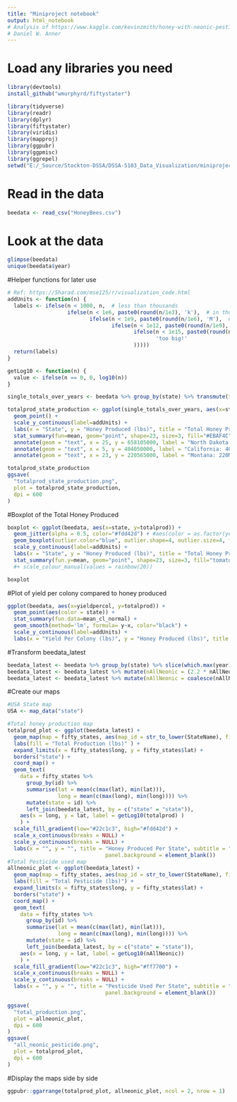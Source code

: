 ```yaml
---
title: "Miniproject notebook"
output: html_notebook
# Analysis of https://www.kaggle.com/kevinzmith/honey-with-neonic-pesticide Data
# Daniel W. Anner 
---
```

# Load any libraries you need
```r
library(devtools)
install_github("wmurphyrd/fiftystater")

library(tidyverse)
library(readr)
library(dplyr)
library(fiftystater)
library(viridis)
library(mapproj)
library(ggpubr)
library(ggpmisc)
library(ggrepel)
setwd("E:/_Source/Stockton-DSSA/DSSA-5103_Data_Visualization/miniproject")
```

# Read in the data
```r
beedata <- read_csv("HoneyBees.csv")
```

# Look at the data
```r
glimpse(beedata)
unique(beedata$year)
```

#Helper functions for later use
```r
# Ref: https://5harad.com/mse125/r/visualization_code.html
addUnits <- function(n) {
  labels <- ifelse(n < 1000, n,  # less than thousands
                   ifelse(n < 1e6, paste0(round(n/1e3), 'k'),  # in thousands
                          ifelse(n < 1e9, paste0(round(n/1e6), 'M'),  # in millions
                                 ifelse(n < 1e12, paste0(round(n/1e9), 'B'), # in billions
                                        ifelse(n < 1e15, paste0(round(n/1e12), 'T'), # in trillions
                                               'too big!'
                                        )))))
  return(labels)
}

getLog10 <- function(n) {
  value <- ifelse(n == 0, 0, log10(n))
}
```

```r
single_totals_over_years <- beedata %>% group_by(state) %>% transmute(totalprod=sum(totalprod)) %>% slice(1)

totalprod_state_production <- ggplot(single_totals_over_years, aes(x=state, y=totalprod, label = single_totals_over_years$state)) + 
  geom_point() + 
  scale_y_continuous(label=addUnits) + 
  labs(x = "State", y = "Honey Produced (lbs)", title = "Total Honey Produced Per State 1998-2017") +
  stat_summary(fun=mean, geom="point", shape=23, size=3, fill="#EBAF4C") +
  annotate(geom = "text", x = 25, y = 658105000, label = "North Dakota: 658Mil lbs", hjust = "left") +
  annotate(geom = "text", x = 5, y = 404050000, label = "California: 404Mil lbs", hjust = "left") +
  annotate(geom = "text", x = 23, y = 220565000, label = "Montana: 220Mil lbs", hjust = "left") 

totalprod_state_production
ggsave(
  "totalprod_state_production.png",
  plot = totalprod_state_production,
  dpi = 600
)
```


#Boxplot of the Total Honey Produced
```r
boxplot <- ggplot(beedata, aes(x=state, y=totalprod)) +
  geom_jitter(alpha = 0.5, color="#fdd42d") + #aes(color = as.factor(year))) +
  geom_boxplot(outlier.color="blue", outlier.shape=4, outlier.size=4, fill="#22c1c3")  +
  scale_y_continuous(label=addUnits) + 
  labs(x = "State", y = "Honey Produced (lbs)", title = "Total Honey Produced Per State") +
  stat_summary(fun.y=mean, geom="point", shape=23, size=3, fill="tomato")
  #+ scale_colour_manual(values = rainbow(20)) 

boxplot
```

#Plot of yield per colony compared to honey produced
```r
ggplot(beedata, aes(x=yieldpercol, y=totalprod)) +
  geom_point(aes(color = state)) +
  stat_summary(fun.data=mean_cl_normal) + 
  geom_smooth(method='lm', formula= y~x, color="black") + 
  scale_y_continuous(label=addUnits) +
  labs(x = "Yield Per Colony (lbs)", y = "Honey Produced (lbs)", title = "Yield Per Colony to Honey Produced")
```

#Transform beedata_latest
```r
beedata_latest <- beedata %>% group_by(state) %>% slice(which.max(year))
beedata_latest <- beedata_latest %>% mutate(nAllNeonic = (2.2 * nAllNeonic))
beedata_latest <- beedata_latest %>% mutate(nAllNeonic = coalesce(nAllNeonic, 0))
```

#Create our maps
```r
#USA State map
USA <- map_data("state")

#Total honey production map
totalprod_plot <- ggplot(beedata_latest) + 
  geom_map(map = fifty_states, aes(map_id = str_to_lower(StateName), fill = getLog10(totalprod))) + 
  labs(fill = "Total Production (lbs)" ) + 
  expand_limits(x = fifty_states$long, y = fifty_states$lat) +
  borders("state") +
  coord_map() +
  geom_text(
    data = fifty_states %>%
      group_by(id) %>%
      summarise(lat = mean(c(max(lat), min(lat))),
                long = mean(c(max(long), min(long)))) %>%
      mutate(state = id) %>%
      left_join(beedata_latest, by = c("state" = "state")),
    aes(x = long, y = lat, label = getLog10(totalprod) )
    ) +
  scale_fill_gradient(low="#22c1c3", high="#fdd42d") +
  scale_x_continuous(breaks = NULL) +
  scale_y_continuous(breaks = NULL) +
  labs(x = "", y = "", title = "Honey Produced Per State", subtitle = "Normalized with log10") + theme(legend.position = "bottom", 
                               panel.background = element_blank())
#Total Pesticide used map
allneonic_plot <- ggplot(beedata_latest) +
  geom_map(map = fifty_states, aes(map_id = str_to_lower(StateName), fill = getLog10(nAllNeonic))) +
  labs(fill = "Total Pesticide (lbs)") +
  expand_limits(x = fifty_states$long, y = fifty_states$lat) +
  borders("state") +
  coord_map() +
  geom_text(
    data = fifty_states %>%
      group_by(id) %>%
      summarise(lat = mean(c(max(lat), min(lat))),
                long = mean(c(max(long), min(long)))) %>%
      mutate(state = id) %>%
      left_join(beedata_latest, by = c("state" = "state")),
    aes(x = long, y = lat, label = getLog10(nAllNeonic))
    ) +
  scale_fill_gradient(low="#22c1c3", high="#ff7700") +
  scale_x_continuous(breaks = NULL) +
  scale_y_continuous(breaks = NULL) +
  labs(x = "", y = "", title = "Pesticide Used Per State", subtitle = "Normalized with log10") + theme(legend.position = "bottom", 
                               panel.background = element_blank())

ggsave(
  "total_production.png",
  plot = allneonic_plot,
  dpi = 600
)
ggsave(
  "all_neonic_pesticide.png",
  plot = totalprod_plot,
  dpi = 600
)

```

#Display the maps side by side
```r
ggpubr::ggarrange(totalprod_plot, allneonic_plot, ncol = 2, nrow = 1)
```